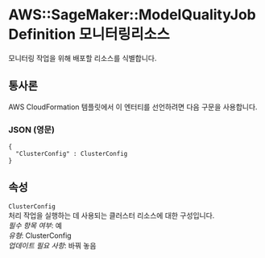# AWS::SageMaker::ModelQualityJobDefinition 모니터링리소스

모니터링 작업을 위해 배포할 리소스를 식별합니다.

## 통사론

AWS CloudFormation 템플릿에서 이 엔터티를 선언하려면 다음 구문을 사용합니다.

### JSON (영문)

```
{
  "ClusterConfig" : ClusterConfig
}
```

## 속성

`ClusterConfig`  
처리 작업을 실행하는 데 사용되는 클러스터 리소스에 대한 구성입니다.  
_필수 항목 여부_: 예  
_유형_: ClusterConfig  
_업데이트 필요 사항_: 바꿔 놓음
